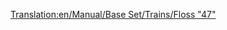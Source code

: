 [[Translation:en/Manual/Base Set/Trains/Floss "47"]]
{{es/Manual/Base Set/Trains/Trenes|Imagen=[[File:en/Manual/Base Set/Trains/Floss47.png]]
|Nombre=Floss "47"
|Precio=42.186 € (21.093 £)
|Velocidad=160 km/h (100 mph)
|Peso=112 t
|Potencia=2.580 CV (1.924 kW)
|Coste-anual=4.264 € (2.132 £)
|Diseño=1962
|Duración=22
|Capacidad=--
|Descripción=Ésta es la segunda locomotora diésel más potente y la que ya realmente cuenta con una potencia considerable para arrastrar trenes de mercancías pesados. Normalmente supone una revolución en el juego al desecharse las [[es/Manual/Base Set/Trains/SH "8P"|SH "8P"]] y [[es/Manual/Base Set/Trains/UU "37"|UU "37"]] (aunque esta última aparece poco antes y no se reemplaza tan rápido). Aparte, ya posee una velocidad máxima que la hace destacar en muchos aspectos.
|Vida-real=[http://en.wikipedia.org/wiki/British_Rail_Class_47 British Rail Class 47]
}}